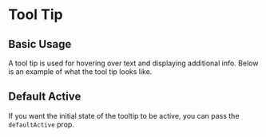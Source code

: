 
<Meta of={TooltipStories} />

# Tool Tip

## Basic Usage

<ArgsTable of={ToolTip} />

A tool tip is used for hovering over text and displaying additional info. Below is an example of what the tool tip looks like.

<Canvas>
  <Story of={TooltipStories.BasicUsage} />
</Canvas>

<RenderHtmlMarkup component="ToolTip" story="Basic Usage" />

## Default Active

<ArgsTable of={ToolTip} />

If you want the initial state of the tooltip to be active, you can pass the `defaultActive` prop.

<Canvas>
  <Story of={TooltipStories.DefaultActive} />
</Canvas>

<RenderHtmlMarkup component="ToolTip" story="Default Active" />
